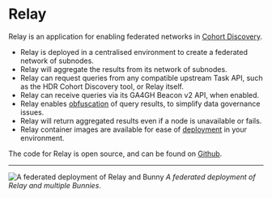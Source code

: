# Relay

Relay is an application for enabling federated networks in [Cohort Discovery](/concepts/cohort_discovery).

- Relay is deployed in a centralised environment to create a federated network of subnodes.
- Relay will aggregate the results from its network of subnodes.
- Relay can request queries from any compatible upstream Task API, such as the HDR Cohort Discovery tool, or Relay itself.
- Relay can receive queries via its GA4GH Beacon v2 API, when enabled.
- Relay enables [obfuscation](/relay/config#results-obfuscation) of query results, to simplify data governance issues. 
- Relay will return aggregated results even if a node is unavailable or fails.
- Relay container images are available for ease of [deployment](/relay/deployment/deployment) in your environment.

The code for Relay is open source, and can be found on [Github](https://github.com/Health-Informatics-UoN/hutch-relay).

---

![A federated deployment of Relay and Bunny](/images/relay.png)
_A federated deployment of Relay and multiple Bunnies_.
